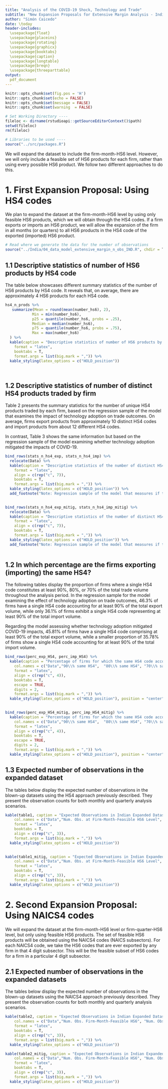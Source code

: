 ```yaml
---
title: "Analysis of the COVID-19 Shock, Technology and Trade"
subtitle: "New Expansion Proposals for Extensive Margin Analysis - India"
author: "Simón Caicedo"
date: \today
header-includes:
  \usepackage{float}
  \usepackage{placeins}
  \usepackage{rotating}
  \usepackage{graphicx}
  \usepackage{booktabs}
  \usepackage{caption}
  \usepackage{longtable}
  \usepackage{breqn}
  \usepackage{threeparttable}
output:
  pdf_document
---
```


```r
knitr::opts_chunk$set(fig.pos = 'H')
knitr::opts_chunk$set(echo = FALSE)
knitr::opts_chunk$set(message = FALSE)
knitr::opts_chunk$set(warning  = FALSE)
```


```r

# Set Working Directory ----
fileloc <- dirname(rstudioapi::getSourceEditorContext()$path)
setwd(fileloc)
rm(fileloc)

# Libraries to be used ----
source("../src/packages.R")

```


We will expand the dataset to include the firm-month-HS6 level. However, we will only include a feasible set of HS6 products for each firm, rather than using every possible HS6 product. We follow two different approaches to do this. 

# 1. First Expansion Proposal: Using HS4 codes 

We plan to expand the dataset at the firm-month-HS6 level by using only feasible HS6 products, which we will obtain through the HS4 codes. If a firm exports or imports an HS6 product, we will allow the expansion of the firm in all months (or quarters) to all HS6 products in the HS4 code of the exported (imported) HS6 product. 

```r

# Read where we generate the data for the number of observations 
source("../India/04_data_model_extensive_margin_n_obs_IND.R", chdir = T)

```



## 1.1 Descriptive statistics of number of HS6 products by HS4 code

The table below showcases different summary statistics of the number of HS6 products by HS4 code. It reveals that, on average, there are approximately 4 HS6 products for each HS4 code.

```r

hs4_n_prods %>% 
   summarize(Mean = round(mean(number_hs6), 2),
            Min = min(number_hs6), 
            p25 = quantile(number_hs6, probs = .25), 
            Median = median(number_hs6), 
            p75 = quantile(number_hs6, probs = .75), 
            Max = max(number_hs6)
  ) %>% 
  kable(caption = "Descriptive statistics of number of HS6 products by HS4 code",
    format = "latex", 
    booktabs = T,
    format.args = list(big.mark = ",")) %>% 
  kable_styling(latex_options = c("HOLD_position"))
  



```

## 1.2 Descriptive statistics of number of distinct HS4 products traded by firm

Table 2 presents the summary statistics for the number of unique HS4 products traded by each firm, based on the regression sample of the model that examines the impact of technology adoption on trade outcomes. On average, firms export products from approximately 10 distinct HS4 codes and import products from about 12 different HS4 codes.

In contrast, Table 3 shows the same information but based on the regression sample of the model examining whether technology adoption mitigated the impacts of COVID-19.


```r

bind_rows(stats_n_hs4_exp, stats_n_hs4_imp) %>% 
  relocate(Data) %>% 
  kable(caption = "Descriptive statistics of the number of distinct HS4 products traded by firm.",
    format = "latex", 
    align = c(rep("c", 7)),
    booktabs = T,
    format.args = list(big.mark = ",")) %>% 
  kable_styling(latex_options = c("HOLD_position")) %>% 
  add_footnote("Note: Regression sample of the model that measures if tech adoption affects trade outcomes")
  

```


```r

bind_rows(stats_n_hs4_exp_mitig, stats_n_hs4_imp_mitig) %>% 
  relocate(Data) %>% 
  kable(caption = "Descriptive statistics of the number of distinct HS4 products traded by firm.", 
    format = "latex", 
    align = c(rep("c", 7)),
    booktabs = T,
    format.args = list(big.mark = ",")) %>% 
  kable_styling(latex_options = c("HOLD_position")) %>% 
  add_footnote("Note: Regression sample of the model that measures if tech adoption helped to mitigate COVID impacts.")
  

```



## 1.2 In which percentage are the firms exporting (importing) the same HS4? 

The following tables display the proportion of firms where a single HS4 code constitutes at least 90\%, 80\%, or 70\% of the total trade volume throughout the analysis period. In the regression sample for the model examining the effect of technology adoption on trade outcomes, 46.3\% of firms have a single HS4 code accounting for at least 90\% of the total export volume, while only 36.1\% of firms exhibit a single HS4 code representing at least 90\% of the total import volume.

Regarding the model assessing whether technology adoption mitigated COVID-19 impacts, 45.81\% of firms have a single HS4 code comprising at least 90\% of the total export volume, while a smaller proportion of 35.78\% of firms show a single HS4 code accounting for at least 90\% of the total import volume.

```r

bind_rows(perc_exp_HS4, perc_imp_HS4) %>% 
  kable(caption = "Percentage of firms for which the same HS4 code accounts for 90\\%, 80\\%, or 70\\% of total trade volume. Sample from the model that measures of tech adoption affects trade outcomes", 
    col.names = c("Data","90\\% same HS4",  "80\\% same HS4", "70\\% same HS4"),
    format = "latex", 
    align = c(rep("c", 4)),
    booktabs = T,
    escape = TRUE,
    digits = 2, 
    format.args = list(big.mark = ",")) %>% 
  kable_styling(latex_options = c("HOLD_position"), position = "center")
  

```



```r

bind_rows(perc_exp_HS4_mitig, perc_imp_HS4_mitig) %>% 
  kable(caption = "Percentage of firms for which the same HS4 code accounts for 90\\%, 80\\%, or 70\\% of total trade volume. Sample from the model that measures if tech adoption helped to mitigate COVID-19 impacts on trade outcomes", 
    col.names = c("Data","90\\% same HS4",  "80\\% same HS4", "70\\% same HS4"),
    format = "latex", 
    align = c(rep("c", 4)),
    booktabs = T,
    escape = TRUE,
    digits = 2, 
    format.args = list(big.mark = ",")) %>% 
  kable_styling(latex_options = c("HOLD_position"), position = "center") 

```


## 1.3 Expected number of observations in the expanded dataset

The tables below display the expected number of observations in the blown-up datasets using the HS4 approach previously described. They present the observation counts for both monthly and quarterly analysis scenarios.

```r

kable(table1, caption = "Expected Observations in Indian Expanded Datasets (using HS4 approach) for Extensive Margin Analysis: Tech Adoption's Effect on Trade Outcomes", 
    col.names = c("Data","Num. Obs. at Firm-Month-Feasible HS6 Level", "Num. Obs. at Firm-Quarter-Feasible HS6 Level"),
    format = "latex", 
    booktabs = T,
    align = c(rep("c", 3)), 
    format.args = list(big.mark = ",")) %>% 
  kable_styling(latex_options = c("HOLD_position"))
  

```


```r

kable(table1_mitig, caption = "Expected Observations in Indian Expanded Datasets (using HS4 approach) for Extensive Margin Analysis: Tech Adoption's Mitigation of COVID-19 Impacts", 
    col.names = c("Data","Num. Obs. at Firm-Month-Feasible HS6 Level", "Num. Obs. at Firm-Quarter-Feasible HS6 Level"),
    format = "latex", 
    booktabs = T,
    align = c(rep("c", 3)), 
    format.args = list(big.mark = ",")) %>% 
  kable_styling(latex_options = c("HOLD_position"))

```


# 2. Second Expansion Proposal: Using NAICS4 codes 

We will expand the dataset at the firm-month-HS6 level or firm-quarter-HS6 level, but only using feasible HS6 products. The set of feasible HS6 products will be obtained using the NAICS4 codes (NAICS subsectors). For each NAICS4 code, we take the HS6 codes that are ever exported by any firm in that 4 digit subsector. This will be the feasible subset of HS6 codes for a firm in a particular 4 digit subsector.  

## 2.1 Expected number of observations in the expanded datasets

The tables below display the expected number of observations in the blown-up datasets using the NAICS4 approach previously described. They present the observation counts for both monthly and quarterly analysis scenarios.

```r

kable(table2, caption = "Expected Observations in Indian Expanded Datasets (using NAICS4 approach) for Extensive Margin Analysis: Tech Adoption's Effect on Trade Outcomes", 
    col.names = c("Data","Num. Obs. Firm-Month-Feasible HS6", "Num. Obs. Firm-Quarter-Feasible HS6"),
    format = "latex", 
    booktabs = T,
    align = c(rep("c", 3)), 
    format.args = list(big.mark = ",")) %>% 
  kable_styling(latex_options = c("HOLD_position"))

```


```r

kable(table2_mitig, caption = "Expected Observations in Indian Expanded Datasets (using NAICS4 approach) for Extensive Margin Analysis: Tech Adoption's Mitigation of COVID-19 Impacts.", 
    col.names = c("Data","Num. Obs. Firm-Month-Feasible HS6", "Num. Obs. Firm-Quarter-Feasible HS6"),
    format = "latex", 
    booktabs = T,
    align = c(rep("c", 3)), 
    format.args = list(big.mark = ",")) %>% 
  kable_styling(latex_options = c("HOLD_position"))

```

